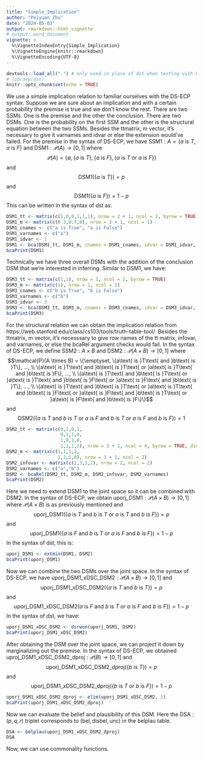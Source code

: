 ```yaml
---
title: "Simple_Implication"
author: "Peiyuan Zhu"
date: "2024-05-03"
output: rmarkdown::html_vignette
# output: word_document
vignette: >
  %\VignetteIndexEntry{Simple_Implication}
  %\VignetteEngine{knitr::rmarkdown}
  %\VignetteEncoding{UTF-8}
---
```


```r
devtools::load_all(".") # only used in place of dst when testing with R-devel
# library(dst) 
knitr::opts_chunk$set(echo = TRUE)
```

We use a simple implication relation to familiar ourselves with the DS-ECP syntax. Suppose we are sure about an implication and with a certain probability the premise is true and we don't know the rest. There are two SSMs. One is the premise and the other the conclusion. There are two DSMs. One is the probability on the first SSM and the other is the structural equation between the two SSMs. Besides the ttmatrix, m vector, it's necessary to give it varnames and idvar or else the extension would've failed. For the premise in the syntax of DS-ECP, we have $\text{SSM1}: A=\{a\text{ is }T, a\text{ is }F\}$ and $\text{DSM1}: \mathcal{P}(A) \rightarrow [0,1]$ where $$\mathcal{P}(A) = \{\emptyset, \{a\text{ is }T\}, \{a\text{ is }F\}, \{a\text{ is }T\text{ or }a\text{ is }F\}\}$$ and $$\text{DSM1}(\{a\text{ is }T\}) = p$$ and $$\text{DSM1}(\{a\text{ is }F\}) = 1 - p$$ This can be written in the syntax of dst as:

```r
DSM1_tt <- matrix(c(1,0,0,1,1,1), nrow = 2 + 1, ncol = 2, byrow = TRUE)
DSM1_m <- matrix(c(0.3,0.7,0), nrow = 2 + 1, ncol = 1)
DSM1_cnames <- c("a is True", "a is False")
DSM1_varnames <- c("a")
DSM1_idvar <- 1
DSM1 <- bca(DSM1_tt, DSM1_m, cnames = DSM1_cnames, idvar = DSM1_idvar, varnames = DSM1_varnames)
bcaPrint(DSM1)
```

Technically we have three overall DSMs with the addition of the conclusion DSM that we're interested in inferring. Similar to DSM1, we have:

```r
DSM3_tt <- matrix(c(1,1), nrow = 1, ncol = 2, byrow = TRUE)
DSM3_m <- matrix(c(1), nrow = 1, ncol = 1)
DSM3_cnames <- c("b is True", "b is False")
DSM3_varnames <- c("b")
DSM3_idvar <- 3
DSM3 <- bca(DSM3_tt, DSM3_m, cnames = DSM3_cnames, idvar = DSM3_idvar, varnames = DSM3_varnames)
bcaPrint(DSM3)
```

For the structural relation we can obtain the implication relation from https://web.stanford.edu/class/cs103/tools/truth-table-tool/.  Besides the ttmatrix, m vector, it's necesssary to give row names of the tt matrix, infovar, and varnames, or else the bcaRel argument checks would fail. In the syntax of DS-ECP, we define $\text{SSM2}: A \times B$ and $\text{DSM2}: \mathcal{P}(A \times B) \rightarrow [0,1]$ where $$\mathcal{P}(A \times B) = \{\emptyset, \{a\text{ is }T\text{ and }b\text{ is }T\}, ..., \\ \{a\text{ is }T\text{ and }b\text{ is }T\text{ or }a\text{ is }T\text{ and }b\text{ is }F\}, ..., \\ \{a\text{ is }T\text{ and }b\text{ is }T\text{ or }a\text{ is }T\text{ and }b\text{ is }F\text{ or }a\text{ is }F\text{ and }b\text{ is }T\}, ..., \\ \{a\text{ is }T\text{ and }b\text{ is }T\text{ or }a\text{ is }T\text{ and }b\text{ is }F\text{ or }a\text{ is }F\text{ and }b\text{ is }T\text{ or }a\text{ is }F\text{ and }b\text{ is }F\}\}$$ and $$\text{DSM2}(\{a\text{ is }T\text{ and }b\text{ is }T\text{ or }a\text{ is }F\text{ and }b\text{ is }T\text{ or }a\text{ is }F\text{ and }b\text{ is }F\}) = 1$$

```r
DSM2_tt <- matrix(c(0,1,0,1,
                    0,1,1,0,
                    1,0,1,0,
                    1,1,1,1), nrow = 3 + 1, ncol = 4, byrow = TRUE, dimnames = list(NULL, c("a is True", "a is False", "b is True", "b is False")))
DSM2_m <- matrix(c(1,1,1,2,
                   1,1,1,0), nrow = 3 + 1, ncol = 2)
DSM2_infovar <- matrix(c(1,3,2,2), nrow = 2, ncol = 2)
DSM2_varnames <- c("a","b")
DSM2 <- bcaRel(DSM2_tt, DSM2_m, DSM2_infovar, DSM2_varnames)
bcaPrint(DSM2)
```

Here we need to extend DSM1 to the joint space so it can be combined with DSM2. In the syntax of DS-ECP, we obtain $\text{uporj_DSM1}: \mathcal{P}(A \times B) \rightarrow [0,1]$ where $\mathcal{P}(A \times B)$ is as previously mentioned and $$\text{uporj_DSM1}(\{a\text{ is }T\text{ and }b\text{ is }T\text{ or }a\text{ is }T\text{ and }b\text{ is }F\}) = p$$ and $$\text{uporj_DSM1}(\{a\text{ is }F\text{ and }b\text{ is }T\text{ or }a\text{ is }F\text{ and }b\text{ is }F\}) = 1 - p$$ In the syntax of dst, this is:

```r
uporj_DSM1 <- extmin(DSM1, DSM2)
bcaPrint(uporj_DSM1)
```

Now we can combine the two DSMs over the joint space. In the syntax of DS-ECP, we have $\text{uporj_DSM1_xDSC_DSM2}: \mathcal{P}(A \times B) \rightarrow [0,1]$ and $$\text{uporj_DSM1_xDSC_DSM2}(\{a\text{ is }T\text{ and }b\text{ is }T\}) = p$$ and $$\text{uporj_DSM1_xDSC_DSM2}(a\text{ is }F\text{ and }b\text{ is }T\text{ or }a\text{ is }F\text{ and }b\text{ is }F\}) = 1 - p$$ In the syntax of dst, we have:

```r
uporj_DSM1_xDSC_DSM2 <- dsrwon(uporj_DSM1, DSM2)
bcaPrint(uporj_DSM1_xDSC_DSM2)
```

After obtaining the DSM over the joint space, we can project it down by marginalizing out the premise. In the syntax of DS-ECP, we obtained $\text{uproj_DSM1_xDSC_DSM2_dproj}: \mathcal{P}(B) \rightarrow [0,1]$ and $$\text{uporj_DSM1_xDSC_DSM2_dproj}(\{b\text{ is }T\}) = p$$ and $$\text{uporj_DSM1_xDSC_DSM2_dproj}(\{b\text{ is }T\text{ or }b\text{ is }F\}) = 1 - p$$

```r
uporj_DSM1_xDSC_DSM2_dproj <- elim(uporj_DSM1_xDSC_DSM2, 1)
bcaPrint(uporj_DSM1_xDSC_DSM2_dproj)
```

Now we can evaluate the belief and plausibility of this DSM. Here the $\text{DSA}:(p,q,r)$ triplet corresponds to $(\text{bel},\text{disbel},\text{unc})$ in the belplau table.

```r
DSA <- belplau(uporj_DSM1_xDSC_DSM2_dproj)
DSA
```

Now, we can use commonality functions. 
